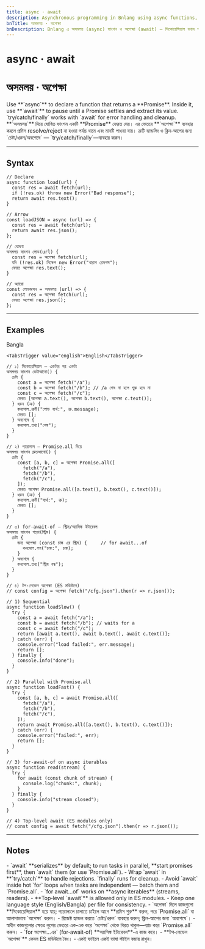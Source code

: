```yaml
---
title: async · await
description: Asynchronous programming in Bnlang using async functions, await, parallel vs sequential patterns, Promise.all, error handling, and for‑await‑of.
bnTitle: অসমলয় · অপেক্ষা
bnDescription: Bnlang এ অসমলয় (async) ফাংশন ও অপেক্ষা (await) — সিকোয়েন্সিয়াল বনাম প্যারালাল, Promise.all, ত্রুটি হ্যান্ডলিং, for‑await‑of ইত্যাদি।
---
```


# <I18nEnglish>async · await</I18nEnglish>
# <I18nBangla>অসমলয় · অপেক্ষা</I18nBangla>


<I18nEnglish>
Use **`async`** to declare a function that returns a **Promise**. Inside it, use **`await`** to pause until a Promise settles and extract its value.  
`try/catch/finally` works with `await` for error handling and cleanup.
</I18nEnglish>

<I18nBangla>
**`অসমলয়`** দিয়ে ঘোষিত ফাংশন একটি **Promise** ফেরত দেয়। এর ভেতরে **`অপেক্ষা`** ব্যবহার করলে প্রমিস resolve/reject না হওয়া পর্যন্ত থামে এবং মানটি পাওয়া যায়।  
ত্রুটি হ্যান্ডলিং ও ক্লিন‑আপের জন্য `চেষ্টা/ধরুন/অবশেষে` — `try/catch/finally`—ব্যবহার করুন।
</I18nBangla>



---

## Syntax

<I18nEnglish>

```bnl
// Declare
async function load(url) {
  const res = await fetch(url);
  if (!res.ok) throw new Error("Bad response");
  return await res.text();
}

// Arrow
const loadJSON = async (url) => {
  const res = await fetch(url);
  return await res.json();
};
```
</I18nEnglish>

<I18nBangla>

```bnl
// ঘোষণা
অসমলয় ফাংশন লোড(url) {
  const res = অপেক্ষা fetch(url);
  যদি (!res.ok) নিক্ষেপ new Error("খারাপ রেসপন্স");
  ফেরত অপেক্ষা res.text();
}

// অ্যারো
const লোডজসন = অসমলয় (url) => {
  const res = অপেক্ষা fetch(url);
  ফেরত অপেক্ষা res.json();
};
```
</I18nBangla>



---

## Examples

<Tabs defaultValue="bangla" className="w-full">
  <TabsList>
    <TabsTrigger value="bangla">Bangla</TabsTrigger>
    
    <TabsTrigger value="english">English</TabsTrigger>
  </TabsList>

  <TabsContent value="bangla">

```bnl
// ১) সিকোয়েন্সিয়াল — একটার পর একটা
অসমলয় ফাংশন ডেটাআনো() {
  চেষ্টা {
    const a = অপেক্ষা fetch("/a");
    const b = অপেক্ষা fetch("/b"); // /a শেষ না হলে শুরু হবে না
    const c = অপেক্ষা fetch("/c");
    ফেরত [অপেক্ষা a.text(), অপেক্ষা b.text(), অপেক্ষা c.text()];
  } ধরুন (ত্রু) {
    কনসোল.ত্রুটি("লোড ব্যর্থ:", ত্রু.message);
    ফেরত [];
  } অবশেষে {
    কনসোল.তথ্য("শেষ");
  }
}

// ২) প্যারালাল — Promise.all দিয়ে
অসমলয় ফাংশন দ্রুতআনো() {
  চেষ্টা {
    const [a, b, c] = অপেক্ষা Promise.all([
      fetch("/a"),
      fetch("/b"),
      fetch("/c"),
    ]);
    ফেরত অপেক্ষা Promise.all([a.text(), b.text(), c.text()]);
  } ধরুন (ত্রু) {
    কনসোল.ত্রুটি("ব্যর্থ:", ত্রু);
    ফেরত [];
  }
}

// ৩) for‑await‑of — স্ট্রিম/অ্যাসিঙ্ক ইটারেবল
অসমলয় ফাংশন পড়ো(স্ট্রিম) {
  চেষ্টা {
    জন্য অপেক্ষা (const চাঙ্ক এর স্ট্রিম) {     // for await...of
      কনসোল.লগ("চাঙ্ক:", চাঙ্ক);
    }
  } অবশেষে {
    কনসোল.তথ্য("স্ট্রিম বন্ধ");
  }
}

// ৪) টপ‑লেভেল অপেক্ষা (ES মডিউলে)
// const config = অপেক্ষা fetch("/cfg.json").then(r => r.json());
```
  </TabsContent>

  

  <TabsContent value="english">

```bnl
// 1) Sequential
async function loadSlow() {
  try {
    const a = await fetch("/a");
    const b = await fetch("/b"); // waits for a
    const c = await fetch("/c");
    return [await a.text(), await b.text(), await c.text()];
  } catch (err) {
    console.error("load failed:", err.message);
    return [];
  } finally {
    console.info("done");
  }
}

// 2) Parallel with Promise.all
async function loadFast() {
  try {
    const [a, b, c] = await Promise.all([
      fetch("/a"),
      fetch("/b"),
      fetch("/c"),
    ]);
    return await Promise.all([a.text(), b.text(), c.text()]);
  } catch (err) {
    console.error("failed:", err);
    return [];
  }
}

// 3) for‑await‑of on async iterables
async function read(stream) {
  try {
    for await (const chunk of stream) {
      console.log("chunk:", chunk);
    }
  } finally {
    console.info("stream closed");
  }
}

// 4) Top‑level await (ES modules only)
// const config = await fetch("/cfg.json").then(r => r.json());
```
  </TabsContent>
</Tabs>

---

## Notes

<I18nEnglish>
- `await` **serializes** by default; to run tasks in parallel, **start promises first**, then `await` them (or use `Promise.all`).  
- Wrap `await` in **`try/catch`** to handle rejections. `finally` runs for cleanup.  
- Avoid `await` inside hot `for` loops when tasks are independent — batch them and `Promise.all`.  
- `for await...of` works on **async iterables** (streams, readers).  
- **Top‑level `await`** is allowed only in ES modules.  
- Keep one language style (English/Bangla) per file for consistency.
</I18nEnglish>

<I18nBangla>
- `অপেক্ষা` দিলে কাজগুলো **সিকোয়েন্সিয়াল** হয়ে যায়; প্যারালালে চালাতে চাইলে আগে **প্রমিস শুরু** করুন, পরে `Promise.all` বা আলাদাভাবে `অপেক্ষা` করুন।  
- রিজেক্ট হ্যান্ডল করতে `চেষ্টা/ধরুন` ব্যবহার করুন; ক্লিন‑আপের জন্য `অবশেষে`।  
- স্বাধীন কাজগুলোর ক্ষেত্রে লুপের ভেতরে এক‑এক করে `অপেক্ষা` থেকে বিরত থাকুন—ব্যাচ করে `Promise.all` করুন।  
- `for অপেক্ষা...এর` (for‑await‑of) **অ্যাসিঙ্ক ইটারেবল**‑এ কাজ করে।  
- **টপ‑লেভেল `অপেক্ষা`** কেবল ES মডিউলে বৈধ।  
- একই ফাইলে একই ভাষা স্টাইল বজায় রাখুন।
</I18nBangla>


